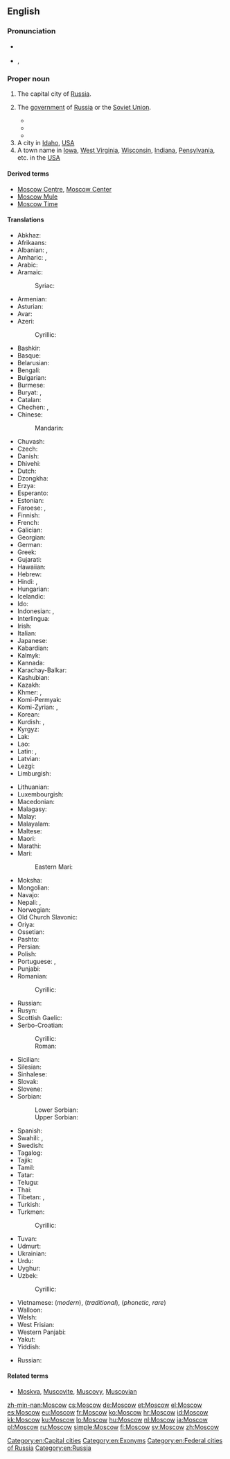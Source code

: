 ==English==
{{wikipedia}}

===Pronunciation===
* {{a|RP}} {{IPA|/ˈmɒskəʊ/}}
* {{a|US}} {{enPR|mäsʹkou|mäsʹkō}}, {{IPA|/ˈmɑskaʊ/|/ˈmɑskoʊ/}}

===Proper noun===
{{en-proper noun}}

# The capital city of [[Russia]].
# {{context|by extension|lang=en}} The [[government]] of [[Russia]] or the [[Soviet Union]].
#* {{quote-book
|year=1987
|author=Shelomoh Naḳdimon
|title=First strike: the exclusive story of how Israel foiled Iraq's attempt to get the bomb
|chapter=
|url=http://books.google.com/books?id=8IhtAAAAMAAJ
|isbn=
|page=40
|passage='''Moscow''' said "Nyet!"}}
#* {{quote-book
|year=1997
|author=Mervin Block
|title=Writing Broadcast News: Shorter, Sharper, Stronger
|chapter=
|url=http://books.google.com/books?id=MOykn3dMaJIC&pg=PA154
|isbn=1-56625-084-6
|page=154
|passage=Yet, a few US newscasters will go on the air at 6 pm or later and say, "'''Moscow''' said tonight.["] ... A careful writer would make his script read, "'''Moscow''' said today. ..."}}
#* {{quote-book
|year=2009
|author=Svante E. Cornell, S. Frederick Star
|title=The Guns of August 2008: Russia's War in Georgia
|chapter=
|url=http://books.google.com/books?id=J4ta_TjGYBAC&pg=PA184
|isbn=978-0-7656-2507-6
|page=184
|passage=In addition, '''Moscow''' argued that Georgia had violated international law by introducing its forces into South Ossetia, a move '''Moscow''' said Tbilisi had committed itself not to do under the earlier CIS-sponsored peacekeeping arrangements.}}
# A city in [[Idaho]], [[USA]]
# A town name in [[Iowa]], [[West Virginia]], [[Wisconsin]], [[Indiana]], [[Pensylvania]], etc. in the [[USA]]

====Derived terms====
* [[Moscow Centre]], [[Moscow Center]]
* [[Moscow Mule]]
* [[Moscow Time]]

====Translations====
{{trans-top|Capital city of Russia}}
* Abkhaz: {{t|ab|Москва|tr=Moskvá|sc=Cyrl}}
* Afrikaans: {{t|af|Moskou}}
* Albanian: {{qualifier|definite}} {{t|sq|Moska}}, {{qualifier|indefinite}} {{t|sq|Moskë}}
* Amharic: {{t|am|ሞስኩ|tr=mosku|sc=Ethi}}, {{t|am|ሞስኮ|tr=mosko|sc=Ethi}}
* Arabic: {{t|ar|موسكو|m|tr=moskū, moskō}}
* Aramaic: {{t|arc|ܡܘܣܩܒܐ|sc=Syrc}}
*: Syriac: {{t|syr|ܡܘܣܟܘ|tr=mōskō|sc=Syrc}}
* Armenian: {{t|hy|Մոսկվա|tr=Moskva}}
* Asturian: {{t|ast|Moscú}}
* Avar: {{t|av|Москва|sc=Cyrl}}
* Azeri: {{t+|az|Moskva}}
*: Cyrillic: {{t+|az|Москва|f|sc=Cyrl}}
* Bashkir: {{t|ba|Мәскәү|tr=Mäskäw|sc=Cyrl}}
* Basque: {{t+|eu|Mosku}}
* Belarusian: {{t|be|Масква|f|tr=Maskvá}}
* Bengali: {{t|bn|মস্কো|tr=Môsko|sc=Beng}}
* Bulgarian: {{t|bg|Москва|f|tr=Moskva}}
* Burmese: {{t|my|မော်စကို|tr=mo sa. kou|sc=Mymr}}
* Buryat: {{t|bua|Мушхаваа|tr=Mušhavaa}} {{qualifier|Russian Buryat}}, {{t|bua|Москва}}
* Catalan: {{t|ca|Moscou|f}}
* Chechen: {{t|ce|Москох|tr=Moskox}}, {{t|ce|Москва}}
* Chinese:
*: Mandarin: {{t+|cmn|莫斯科|tr=Mòsīkē|sc=Hani}}
* Chuvash: {{t|cv|Мускав|tr=Muskav|sc=Cyrl}}
* Czech: {{t+|cs|Moskva|f}}
* Danish: {{t|da|Moskva}}
* Dhivehi: {{t|dv|މޮސްކޯ|tr=moskō|sc=Thaa}}
* Dutch: {{t+|nl|Moskou|n}}
* Dzongkha: {{t|dz|མོསི་ཀོ|sc=Tibt}}
* Erzya: {{t|myv|Москов}}
* Esperanto: {{t|eo|Moskvo}}
* Estonian: {{t+|et|Moskva}}
* Faroese: {{t|fo|Moskva}}, {{t|fo|Muskó}} {{qualifier|dated}}
* Finnish: {{t+|fi|Moskova}}
* French: {{t+|fr|Moscou|f}}
* Galician: {{t+|gl|Moscova|f}}
* Georgian: {{t|ka|მოსკოვი|tr=moskovi|sc=Geor}}
* German: {{t+|de|Moskau|n}}
* Greek: {{t+|el|Μόσχα|f|tr=Móscha}}
* Gujarati: {{t|gu|મૌસ્કો|tr=mauskō|sc=Gujr}}
* Hawaiian: {{t|haw|Mokekao}}
* Hebrew: {{t|he|מוסקבה|f|tr=Moskvá}}
* Hindi: {{t|hi|मास्को|m|tr=Māsko}}, {{t|hi|मॉस्को|m|tr=Mosko|sc=Deva}}
* Hungarian: {{t+|hu|Moszkva}}
* Icelandic: {{t+|is|Moskva|f}}
* Ido: {{t|io|Moskva}}
* Indonesian: {{t|id|Moskwa}}, {{t|id|Moskow}}
* Interlingua: {{t|ia|Moscova}}
* Irish: {{t|ga|Moscó|m}}
* Italian: {{t+|it|Mosca|f}}
* Japanese: {{t+|ja|モスクワ|tr=Mosukuwa}}
* Kabardian: {{t|kbd|Мэзкуу|tr=Mezkuu}}
* Kalmyk: {{t|xal|Москва}}
* Kannada: {{t|kn|ಮಾಸ್ಕೋ|tr=Māskō|sc=Knda}}
* Karachay-Balkar: {{t|krc|Москва|tr=Moskvá|sc=Cyrl}}
* Kashubian: {{t|csb|Mòskwa|f}}
* Kazakh: {{t|kk|Мәскеу|tr=Mäskeu|sc=Cyrl}}
* Khmer: {{t|km|រដ្ឋរុស្ស៊ី|sc=Khmr|tr=roat ruhsii}}, {{t|km|មូស្គូ|tr=muuskuu|sc=Khmr}}
* Komi-Permyak: {{t|koi|Мöсква|tr=Möskva}}
* Komi-Zyrian: {{t|kv|Канкар|tr=Kankar}}, {{t|kv|Мӧсква|tr=Möskva}}
* Korean: {{t+|ko|모스크바|tr=Moseukeuba|sc=Hang}}
* Kurdish: {{t+|ku|Mosko}}, {{t|ku|مۆسکۆ|tr=Mosko|sc=ku-Arab}}
* Kyrgyz: {{t|ky|Москва|tr=Moskvá|sc=Cyrl}}
* Lak: {{t|lbe|Москав}}
* Lao: {{t|lo|ມົດສະກູ|tr=môtsakū|sc=Laoo}}
* Latin: {{t|la|Muscovia|f}}, {{t|la|Moscua|f}}
* Latvian: {{t|lv|Maskava|f}}
* Lezgi: {{t|lez|Москва|sc=Cyrl}}
* Limburgish: {{t|li|Moskou|n}}
{{trans-mid}}
* Lithuanian: {{t|lt|Maskva|f}}
* Luxembourgish: {{t+|lb|Moskau}}
* Macedonian: {{t|mk|Москва|f|tr=Móskva}}
* Malagasy: {{t|mg|Môsikao}}
* Malay: {{t|ms|Moscow}}
* Malayalam: {{t|ml|മോസ്കോ|tr=Mōskō|sc=Mlym}}
* Maltese: {{t|mt|Moska}}
* Maori: {{t|mi|Mohikau}}
* Marathi: {{t|mr|मॉस्को|tr=mosko|sc=Deva}}
* Mari:
*: Eastern Mari: {{t|chm|Моско|tr=Mosko}}
* Moksha: {{t|mdf|Моску|tr=Mosku}}
* Mongolian: {{t|mn|Москва|tr=Moskvá|sc=Cyrl}}
* Navajo: {{t|nv|Móskow}}
* Nepali: {{t|ne|मास्को|tr=māsko|sc=Deva}}, {{t|ne|मस्को|tr=masko|sc=Deva}}
* Norwegian: {{t+|no|Moskva}}
* Old Church Slavonic: {{t|cu|Москъва́|sc=Cyrs}}
* Oriya: {{t|or|ମସ୍କୋ|tr=maskō|sc=Orya}}
* Ossetian: {{t|os|Мӕскуы|tr=Mäskuy|sc=Cyrl}}
* Pashto: {{t|ps|مسکو|sc=ps-Arab}}
* Persian: {{t+|fa|مسکو|tr=Mosko}}
* Polish: {{t+|pl|Moskwa|f}}
* Portuguese: {{t+|pt|Moscou|f}}, {{t+|pt|Moscovo|f}}
* Punjabi: {{t|pa|ਮੌਸਕੋ|tr=mauskō|sc=Guru}}
* Romanian: {{t+|ro|Moscova|f}}
*: Cyrillic: {{t|ro|Москова|f|sc=Cyrl}}
* Russian: {{t+|ru|Москва|f|tr=Moskvá}}
* Rusyn: {{t|rue|Москва́|f|sc=Cyrl}}
* Scottish Gaelic: {{t|gd|Mosgo}}
* Serbo-Croatian:
*: Cyrillic: {{t|sh|Москва|f|sc=Cyrl}}
*: Roman: {{t|sh|Moskva|f}}
* Sicilian: {{t|scn|Mosca|f}}
* Silesian: {{t|szl|Moskwa|f}}
* Sinhalese: {{t|si|මොස්කව්|tr=moskav|sc=Sinh}}
* Slovak: {{t|sk|Moskva|f}}
* Slovene: {{t|sl|Móskva|f}}
* Sorbian:
*: Lower Sorbian: {{t|dsb|Moskwa|f}}
*: Upper Sorbian: {{t|hsb|Moskwa|f}}
* Spanish: {{t+|es|Moscú|m}}
* Swahili: {{t|sw|Misko}}, {{t|sw|Moscow}}
* Swedish: {{t+|sv|Moskva}}
* Tagalog: {{t|tl|Mosku}}
* Tajik: {{t|tg|Маскав|tr=Maskav|sc=Cyrl}}
* Tamil: {{t|ta|மாஸ்கோ|tr=māskō|sc=Taml}}
* Tatar: {{t|tt|Мәскәү|tr=Mäskäw|sc=Cyrl}}
* Telugu: {{t|te|మాస్కో|tr=Māskō}}
* Thai: {{t|th|มอสโก|tr=môtgoh}}
* Tibetan: {{t|bo|མོ་སི་ཁོ|tr=mo.si.kʰo|alt=མོ་སི་ཁོ།|sc=Tibt}}, {{t|bo|མོ་སི་ཁའོ|tr=mo.si.kʰa'o|alt=མོ་སི་ཁའོ།|sc=Tibt}}
* Turkish: {{t+|tr|Moskova}}
* Turkmen: {{t|tk|Moskwa}}
*: Cyrillic: {{t|tk|Москва|f|sc=Cyrl}}
* Tuvan: {{t|tyv|Москва}}
* Udmurt: {{t|udm|Муско|tr=Musko}}
* Ukrainian: {{t|uk|Москва|f|tr=Moskvá}}
* Urdu: {{t|ur|ماسکو|m|tr=Māsko}}
* Uyghur: {{t|ug|موسكۋا|sc=ug-Arab}}
* Uzbek: {{t|uz|Moskva}}
*: Cyrillic: {{t|uz|Москва|f|sc=Cyrl}}
* Vietnamese: {{t|vi|Moskva}} (''modern''), {{t|vi|Mạc Tư Khoa}} (''traditional''), {{t|vi|Mát-xcơ-va}} (''phonetic, rare'')
* Walloon: {{t|wa|Moscou}}
* Welsh: {{t|cy|Moskva|f}}
* West Frisian: {{t|fy|Moskou|n}}
* Western Panjabi: {{t|pnb|ماسکو}}
* Yakut: {{t|sah|Москва|tr=Moskvá|sc=Cyrl}}
* Yiddish: {{t|yi|מאסקװע|alt=מאָסקװע|tr=Moskve}}
{{trans-bottom}}

{{trans-top|a name of a town in the USA}}
* Russian: {{t|ru|Москоу|m|tr=Móskou}}
{{trans-mid}}
{{trans-bottom}}

====Related terms====
* [[Moskva]], [[Muscovite]], [[Muscovy]], [[Muscovian]]

[[Category:en:Capital cities]]
[[Category:en:Exonyms]]
[[Category:en:Federal cities of Russia]]
[[Category:en:Russia]]

[[zh-min-nan:Moscow]]
[[cs:Moscow]]
[[de:Moscow]]
[[et:Moscow]]
[[el:Moscow]]
[[es:Moscow]]
[[eu:Moscow]]
[[fr:Moscow]]
[[ko:Moscow]]
[[hr:Moscow]]
[[id:Moscow]]
[[kk:Moscow]]
[[ku:Moscow]]
[[lo:Moscow]]
[[hu:Moscow]]
[[nl:Moscow]]
[[ja:Moscow]]
[[pl:Moscow]]
[[ru:Moscow]]
[[simple:Moscow]]
[[fi:Moscow]]
[[sv:Moscow]]
[[zh:Moscow]]